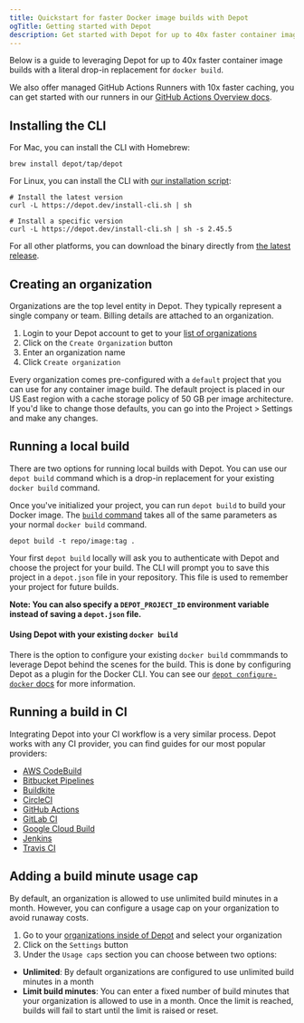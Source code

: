 ```yaml
---
title: Quickstart for faster Docker image builds with Depot
ogTitle: Getting started with Depot
description: Get started with Depot for up to 40x faster container image builds locally and in CI.
---
```


Below is a guide to leveraging Depot for up to 40x faster container image builds with a literal drop-in replacement for `docker build`.

We also offer managed GitHub Actions Runners with 10x faster caching, you can get started with our runners in our [GitHub Actions Overview docs](/docs/github-actions/overview).

## Installing the CLI

For Mac, you can install the CLI with Homebrew:

```shell
brew install depot/tap/depot
```

For Linux, you can install the CLI with [our installation script](https://depot.dev/install-cli.sh):

```shell
# Install the latest version
curl -L https://depot.dev/install-cli.sh | sh

# Install a specific version
curl -L https://depot.dev/install-cli.sh | sh -s 2.45.5
```

For all other platforms, you can download the binary directly from [the latest release](https://github.com/depot/cli/releases).

## Creating an organization

Organizations are the top level entity in Depot. They typically represent a single company or team. Billing details are attached to an organization.

1. Login to your Depot account to get to your [list of organizations](/orgs)
2. Click on the `Create Organization` button
3. Enter an organization name
4. Click `Create organization`

Every organization comes pre-configured with a `default` project that you can use for any container image build. The default project is placed in our US East region with a cache storage policy of 50 GB per image architecture. If you'd like to change those defaults, you can go into the Project > Settings and make any changes.

## Running a local build

There are two options for running local builds with Depot. You can use our `depot build` command which is a drop-in replacement for your existing `docker build` command.

Once you've initialized your project, you can run `depot build` to build your Docker image. The [`build` command](/docs/cli/reference#depot-build) takes all of the same parameters as your normal `docker build` command.

```shell
depot build -t repo/image:tag .
```

Your first `depot build` locally will ask you to authenticate with Depot and choose the project for your build. The CLI will prompt you to save this project in a `depot.json` file in your repository. This file is used to remember your project for future builds.

**Note: You can also specify a `DEPOT_PROJECT_ID` environment variable instead of saving a `depot.json` file.**

#### Using Depot with your existing `docker build`

There is the option to configure your existing `docker build` commmands to leverage Depot behind the scenes for the build. This is done by configuring Depot as a plugin for the Docker CLI. You can see our [`depot configure-docker` docs](/docs/cli/reference#depot-configure-docker) for more information.

## Running a build in CI

Integrating Depot into your CI workflow is a very similar process. Depot works with any CI provider, you can find guides for our most popular providers:

- [AWS CodeBuild](../integrations/aws-codebuild)
- [Bitbucket Pipelines](../integrations/bitbucket-pipelines)
- [Buildkite](../integrations/buildkite)
- [CircleCI](../integrations/circleci)
- [GitHub Actions](../integrations/github-actions)
- [GitLab CI](../integrations/gitlab-ci)
- [Google Cloud Build](../integrations/google-cloud-build)
- [Jenkins](../integrations/jenkins)
- [Travis CI](../integrations/travis-ci)

## Adding a build minute usage cap

By default, an organization is allowed to use unlimited build minutes in a month. However, you can configure a usage cap on your organization to avoid runaway costs.

1. Go to your [organizations inside of Depot](/orgs) and select your organization
2. Click on the `Settings` button
3. Under the `Usage caps` section you can choose between two options:

- **Unlimited**: By default organizations are configured to use unlimited build minutes in a month
- **Limit build minutes**: You can enter a fixed number of build minutes that your organization is allowed to use in a month. Once the limit is reached, builds will fail to start until the limit is raised or reset.
